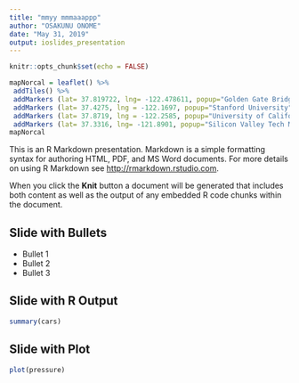 ---
title: "mmyy mmmaaappp"
author: "OSAKUNU ONOME"
date: "May 31, 2019"
output: ioslides_presentation
---

```{r setup, include=FALSE}
knitr::opts_chunk$set(echo = FALSE)
```
```{r}
mapNorcal = leaflet() %>%
 addTiles() %>%
 addMarkers (lat= 37.819722, lng= -122.478611, popup="Golden Gate Bridge")%>%
 addMarkers (lat= 37.4275, lng = -122.1697, popup="Stanford University")%>%
 addMarkers (lat= 37.8719, lng = -122.2585, popup="University of California Berkeley")%>%
 addMarkers (lat= 37.3316, lng= -121.8901, popup="Silicon Valley Tech Museum")
mapNorcal

```

This is an R Markdown presentation. Markdown is a simple formatting syntax for authoring HTML, PDF, and MS Word documents. For more details on using R Markdown see <http://rmarkdown.rstudio.com>.

When you click the **Knit** button a document will be generated that includes both content as well as the output of any embedded R code chunks within the document.

## Slide with Bullets

- Bullet 1
- Bullet 2
- Bullet 3

## Slide with R Output

```{r cars, echo = TRUE}
summary(cars)
```

## Slide with Plot

```{r pressure}
plot(pressure)
```

